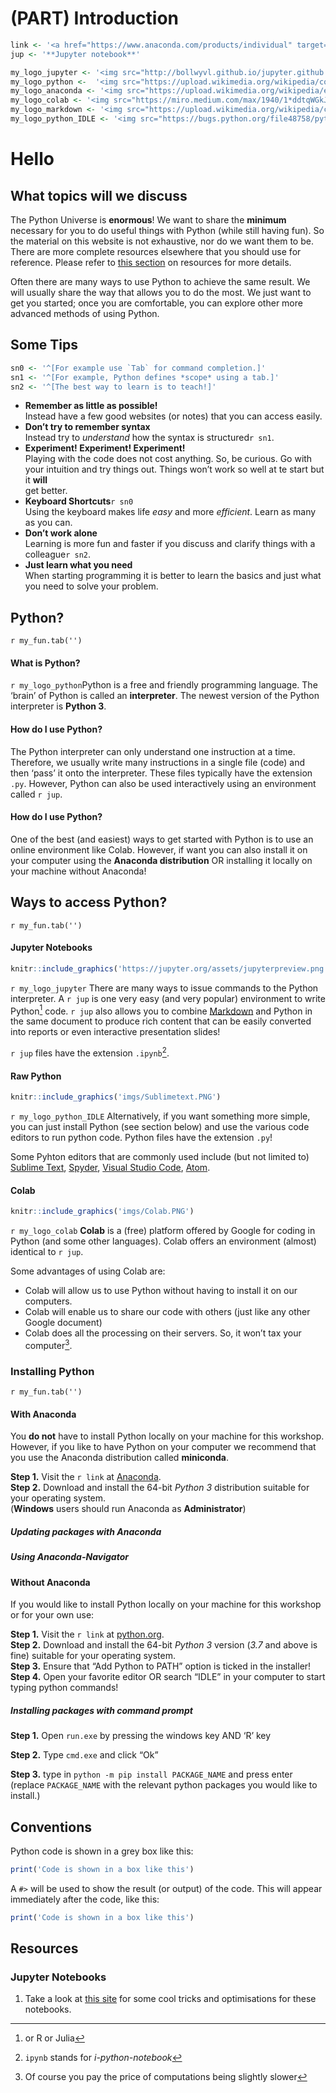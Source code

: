 # (PART) Introduction

```r
link <- '<a href="https://www.anaconda.com/products/individual" target="_blank" />download page</a>'
jup <- '**Jupyter notebook**'
```

```r
my_logo_jupyter <- '<img src="http://bollwyvl.github.io/jupyter.github.io/images/jupyter-sq-text.svg" class="float-right" width="110px"/>'
my_logo_python <-  '<img src="https://upload.wikimedia.org/wikipedia/commons/thumb/c/c3/Python-logo-notext.svg/500px-Python-logo-notext.svg.png" class="float-right" width="110px"/>'
my_logo_anaconda <- '<img src="https://upload.wikimedia.org/wikipedia/en/c/cd/Anaconda_Logo.png" class="float-right" width="110px"/>'
my_logo_colab <- '<img src="https://miro.medium.com/max/1940/1*ddtqWGkJz1TUCg1WM9qKeQ.jpeg" class="float-right" width="110px"/>'
my_logo_markdown <- '<img src="https://upload.wikimedia.org/wikipedia/commons/thumb/4/48/Markdown-mark.svg/128px-Markdown-mark.svg.png" class="float-right" width="110px"/>'
my_logo_python_IDLE <- '<img src="https://bugs.python.org/file48758/python.png" class="float-right" width="110px"/>'
```

# Hello

## What topics will we discuss

The Python Universe is **enormous**! We want to share the **minimum** necessary for you to do useful things with Python (while still having fun). So the material on this website is not exhaustive, nor do we want them to be. There are more complete resources elsewhere that you should use for reference. Please refer to [this section](#sec:resources) on resources for more details.

Often there are many ways to use Python to achieve the same result. We will usually share the way that allows you to do the most. We just want to get you started; once you are comfortable, you can explore other more advanced methods of using Python.

## Some Tips

```r
sn0 <- '^[For example use `Tab` for command completion.]'
sn1 <- '^[For example, Python defines *scope* using a tab.]'
sn2 <- '^[The best way to learn is to teach!]'
```

-   **Remember as little as possible!**<br>Instead have a few good websites (or notes) that you can access easily.
-   **Don't try to remember syntax**<br>Instead try to _understand_ how the syntax is structured`r sn1`.
-   **Experiment! Experiment! Experiment!**<br>Playing with the code does not cost anything. So, be curious. Go with your intuition and try things out. Things won't work so well at te start but it **will**<br>get better.
-   **Keyboard Shortcuts**`r sn0`<br>Using the keyboard makes life _easy_ and more _efficient_. Learn as many as you can.
-   **Don't work alone**<br>Learning is more fun and faster if you discuss and clarify things with a colleague`r sn2`.
-   **Just learn what you need**<br>When starting programming it is better to learn the basics and just what you need to solve your problem.

## Python?

`r my_fun.tab('')`

#### What is Python? {.unnumbered}

`r my_logo_python`Python is a free and friendly programming language. The 'brain' of Python is called an **interpreter**. The newest version of the Python interpreter is **Python 3**.

#### How do I use Python? {.unnumbered}

The Python interpreter can only understand one instruction at a time. Therefore, we usually write many instructions in a single file (code) and then 'pass' it onto the interpreter. These files typically have the extension `.py`. However, Python can also be used interactively using an environment called `r jup`.

#### How do I use Python? {.unnumbered}

One of the best (and easiest) ways to get started with Python is to use an online environment like Colab. However, if want you can also install it on your computer using the **Anaconda distribution** OR installing it locally on your machine without Anaconda!

## Ways to access Python?

`r my_fun.tab('')`

#### Jupyter Notebooks {-}

```r
knitr::include_graphics('https://jupyter.org/assets/jupyterpreview.png')
```

`r my_logo_jupyter` There are many ways to issue commands to the Python interpreter. A `r jup` is one very easy (and very popular) environment to write Python^[or R or Julia] code. `r jup` also allows you to combine  [Markdown](https://en.wikipedia.org/wiki/Markdown) and Python in the same document to produce rich content that can be easily converted into reports or even interactive presentation slides!

`r jup` files have the extension `.ipynb`^[`ipynb` stands for *i-python-notebook*].

#### Raw Python {-}
```r
knitr::include_graphics('imgs/Sublimetext.PNG')
```

`r my_logo_python_IDLE` Alternatively, if you want something more simple, you can just install Python (see section below) and use the various code editors to run python code. Python files have the extension `.py`!

Some Pyhton editors that are commonly used include (but not limited to) [Sublime Text](https://www.sublimetext.com/), [Spyder](https://www.spyder-ide.org/), [Visual Studio Code](https://code.visualstudio.com/), [Atom](https://atom.io/). 

#### Colab {-}

```r
knitr::include_graphics('imgs/Colab.PNG')
```

`r my_logo_colab` **Colab** is a (free) platform offered by Google for coding in Python (and some other languages). Colab offers an environment (almost) identical to `r jup`.

Some advantages of using Colab are:

-   Colab will allow us to use Python without having to install it on our computers.
-   Colab will enable us to share our code with others (just like any other Google document)
-   Colab does all the processing on their servers. So, it won't tax your computer^[Of course you pay the price of computations being slightly slower].

<!-- Let's see what Colab can do by watching their introductory video.<br> -->

<!-- <iframe width="100%" height="450px" src="https://www.youtube.com/embed/inN8seMm7UI" frameborder="0" allow="accelerometer; autoplay; encrypted-media; gyroscope; picture-in-picture" allowfullscreen></iframe> -->

### Installing Python


`r my_fun.tab('')`

#### With Anaconda {-}
You **do not** have to install Python locally on your machine for this workshop. However, if you like to have Python on your computer we recommend that you use the Anaconda distribution called **miniconda**.

**Step 1.** Visit the `r link` at [Anaconda](https://www.anaconda.com/products/individual).<br>
**Step 2.** Download and install the 64-bit _Python 3_ distribution suitable for your operating system.<br>(**Windows** users should run Anaconda as **Administrator**)


##### Updating packages with Anaconda {-}

##### Using Anaconda-Navigator {-}

#### Without Anaconda {-}
If you would like to install Python locally on your machine for this workshop or for your own use:

**Step 1.** Visit the `r link` at [python.org](https://www.python.org/downloads/).<br>
**Step 2.** Download and install the 64-bit _Python 3_ version (_3.7_ and above is fine) suitable for your operating system.<br>
**Step 3.** Ensure that "Add Python to PATH" option is ticked in the installer!<br>
**Step 4.** Open your favorite editor OR search "IDLE" in your computer to start typing python commands!

##### Installing packages with command prompt {-}
**Step 1.** Open `run.exe` by pressing the windows key AND 'R' key

**Step 2.** Type `cmd.exe` and click "Ok"

**Step 3.** type in `python -m pip install PACKAGE_NAME` and press enter <br>
(replace `PACKAGE_NAME` with the relevant python packages you would like to install.)

<!-- ## Markdown -->

<!-- ### What is Markdown? -->

<!-- `r my_logo_markdown`**Markdown** is a simple, but powerful language for 'word processing'. Markdown is a simple and efficient way to write. Like $\LaTeX$ it tries to separate content from style. You can convert the content of Markdown (`.md`) files directly into PDF or HTML formats. Markdown can be used in `r jup` to add text. You can read more about it at the [Wikipedia](https://en.wikipedia.org/wiki/Markdown). -->

<!-- One of our favorite free, cross-platform Markdown editors is  [Typora](https://typora.io). There are also web based editors ([StackEdit](https://stackedit.io), [Dillinger](http://dillinger.io), [Madoko](https://www.madoko.net), [Markdown & LaTeX Editor](https://upmath.me)). -->

## Conventions

Python code is shown in a grey box like this:

```r
print('Code is shown in a box like this')
```

A `#>` will be used to show the result (or output) of the code. This will appear immediately after the code, like this:

```r
print('Code is shown in a box like this')
```

## Resources {#sec:resources}

### Jupyter Notebooks

1.  Take a look at [this site](https://www.dataquest.io/blog/jupyter-notebook-tips-tricks-shortcuts/) for some cool tricks and optimisations for these notebooks.
